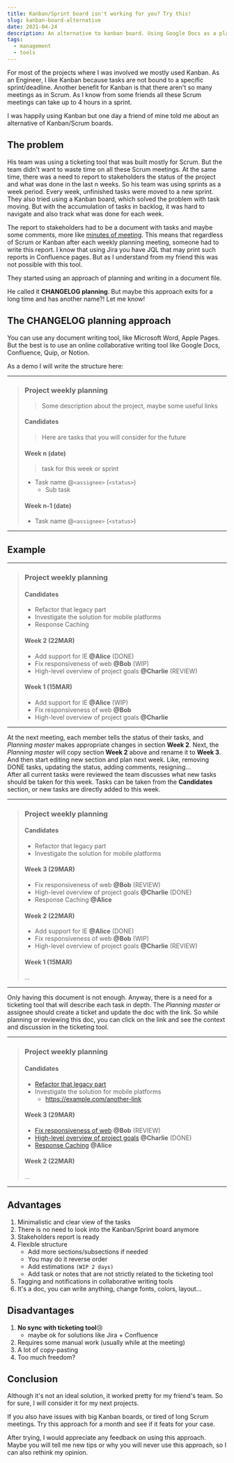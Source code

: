 ```yaml
---
title: Kanban/Sprint board isn't working for you? Try this!
slug: kanban-board-alternative
date: 2021-04-24
description: An alternative to kanban board. Using Google Docs as a planning tool.
tags:
  - management
  - tools
---
```


For most of the projects where I was involved we mostly used Kanban.
As an Engineer, I like Kanban because tasks are not bound to a specific sprint/deadline.
Another benefit for Kanban is that there aren't so many meetings as in Scrum.
As I know from some friends all these Scrum meetings can take up to 4 hours in a sprint.

I was happily using Kanban but one day a friend of mine told me about an alternative of Kanban/Scrum boards.

## The problem

His team was using a ticketing tool that was built mostly for Scrum.
But the team didn't want to waste time on all these Scrum meetings.
At the same time, there was a need to report to stakeholders the status of the project and what was done in the last n weeks.
So his team was using sprints as a week period. Every week, unfinished tasks were moved to a new sprint.
They also tried using a Kanban board, which solved the problem with task moving.
But with the accumulation of tasks in backlog, it was hard to navigate and also track what was done for each week.

The report to stakeholders had to be a document with tasks and maybe some comments, more like [minutes of meeting](https://en.wikipedia.org/wiki/Minutes).
This means that regardless of Scrum or Kanban after each weekly planning meeting, someone had to write this report.
I know that using Jira you have JQL that may print such reports in Confluence pages.
But as I understand from my friend this was not possible with this tool.

They started using an approach of planning and writing in a document file.

He called it **CHANGELOG planning**. But maybe this approach exits for a long time and has another name?! Let me know!

## The CHANGELOG planning approach

You can use any document writing tool, like Microsoft Word, Apple Pages.
But the best is to use an online collaborative writing tool like Google Docs, Confluence, Quip, or Notion.

As a demo I will write the structure here:

---

> ### Project weekly planning
>
> >Some description about the project, maybe some useful links
>
> #### Candidates
>
>  > Here are tasks that you will consider for the future
>
> #### Week n (date)
>
> > task for this week or sprint
>
> - Task name @`<assignee>` (`<status>`)
>   - Sub task
>
> #### Week n-1 (date)
>
> - Task name @`<assignee>` (`<status>`)

---

## Example

---

> ### Project weekly planning
>
> #### Candidates
>
> - Refactor that legacy part
> - Investigate the solution for mobile platforms
> - Response Caching
>
> #### Week 2 (22MAR)
>
> - Add support for IE **@Alice** (DONE)
> - Fix responsiveness of web **@Bob** (WIP)
> - High-level overview of project goals **@Charlie** (REVIEW)
>
> #### Week 1 (15MAR)
>
> - Add support for IE **@Alice** (WIP)
> - Fix responsiveness of web **@Bob**
> - High-level overview of project goals **@Charlie**

---

At the next meeting, each member tells the status of their tasks, and _Planning master_ makes appropriate changes in section **Week 2**.
Next, the _Planning master_ will copy section **Week 2** above and rename it to **Week 3**.
And then start editing new section and plan next week. Like, removing DONE tasks, updating the status, adding comments, resigning...<br/>
After all current tasks were reviewed the team discusses what new tasks should be taken for this week.
Tasks can be taken from the **Candidates** section, or new tasks are directly added to this week.

---

> ### Project weekly planning
>
> #### Candidates
>
> - Refactor that legacy part
> - Investigate the solution for mobile platforms
>
> #### Week 3 (29MAR)
>
> - Fix responsiveness of web **@Bob** (REVIEW)
> - High-level overview of project goals **@Charlie** (DONE)
> - Response Caching **@Alice**
>
> #### Week 2 (22MAR)
>
> - Add support for IE **@Alice** (DONE)
> - Fix responsiveness of web **@Bob** (WIP)
> - High-level overview of project goals **@Charlie** (REVIEW)
>
> #### Week 1 (15MAR)
>
> ...

---

Only having this document is not enough. Anyway, there is a need for a ticketing tool that will describe each task in depth.
The _Planning master_ or assignee should create a ticket and update the doc with the link.
So while planning or reviewing this doc, you can click on the link and see the context and discussion in the ticketing tool.

---

> ### Project weekly planning
>
> #### Candidates
>
> - [Refactor that legacy part](https://example.com/issues/4605-my-task)
> - Investigate the solution for mobile platforms
>   - https://example.com/another-link
>
> #### Week 3 (29MAR)
>
> - [Fix responsiveness of web](https://www.youtube.com/watch?v=dQw4w9WgXcQ) **@Bob** (REVIEW)
> - [High-level overview of project goals](https://www.youtube.com/watch?v=dQw4w9WgXcQ) **@Charlie** (DONE)
> - [Response Caching](https://www.youtube.com/watch?v=dQw4w9WgXcQ) **@Alice**
>
> #### Week 2 (22MAR)
>
> ...

---

## Advantages

1. Minimalistic and clear view of the tasks
2. There is no need to look into the Kanban/Sprint board anymore
3. Stakeholders report is ready
4. Flexible structure
    - Add more sections/subsections if needed
    - You may do it reverse order
    - Add estimations `(WIP 2 days)`
    - Add task or notes that are not strictly related to the ticketing tool
5. Tagging and notifications in collaborative writing tools
6. It's a doc, you can write anything, change fonts, colors, layout...

## Disadvantages

1. **No sync with ticketing tool**😢
    - maybe ok for solutions like Jira + Confluence
2. Requires some manual work (usually while at the meeting)
2. A lot of copy-pasting
3. Too much freedom?

## Conclusion

Although it's not an ideal solution, it worked pretty for my friend's team.
So for sure, I will consider it for my next projects.

If you also have issues with big Kanban boards, or tired of long Scrum meetings.
Try this approach for a month and see if it feats for your case.

After trying, I would appreciate any feedback on using this approach.
Maybe you will tell me new tips or why you will never use this approach, so I can also rethink my opinion.
